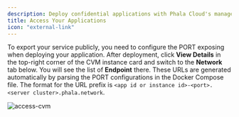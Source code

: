 ```yaml
---
description: Deploy confidential applications with Phala Cloud's managed TEE infrastructure.
title: Access Your Applications
icon: "external-link"
---
```



To export your service publicly, you need to configure the PORT exposing when deploying your application. After deployment, click **View Details** in the top-right corner of the CVM instance card and switch to the **Network** tab below. You will see the list of **Endpoint** there. These URLs are generated automatically by parsing the PORT configurations in the Docker Compose file. The format for the URL prefix is `<app id or instance id>-<port>.<server cluster>.phala.network`.

<Frame caption="access-cvm">
    <img src="/images/cloud-network-page.png" alt="access-cvm" />

</Frame>
